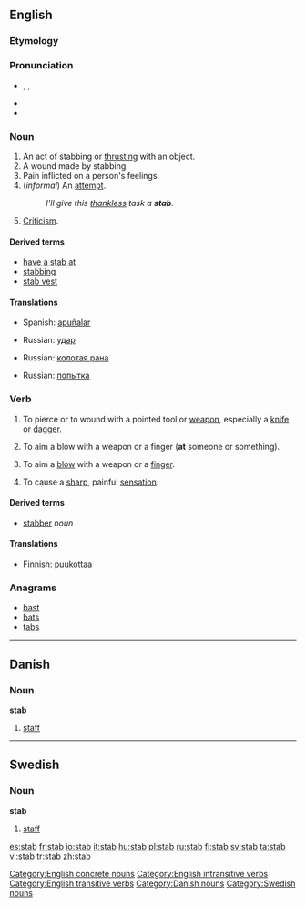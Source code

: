 ==English==
{{wikipedia}}

===Etymology===
{{ME.}}

===Pronunciation===
*{{AHD|stăb}}, {{IPA|/stæb/}}, {{SAMPA|/st{b/}}
*{{audio|en-us-stab.ogg|Audio (US)}}
*{{rhymes|æb}}

===Noun===
{{en-noun}}

# An act of stabbing or [[thrust|thrusting]] with an object.
# A wound made by stabbing.
# Pain inflicted on a person's feelings.
#(''informal'') An [[attempt]].
#:''I'll give this [[thankless]] task a '''stab'''.''
# [[Criticism]].
[[Category:English concrete nouns]]
====Derived terms====
*[[have a stab at]]
*[[stabbing]]<!--adjective, noun-->
*[[stab vest]]

====Translations====
{{trans-top|Act of stabbing}}
*Spanish: [[apuñalar]]
{{trans-mid}}
*Russian: [[удар]] {{m}}
{{trans-bottom}}

{{trans-top|Wound made by stabbing}}
{{trans-mid}}
*Russian: [[колотая рана]] {{f}}
{{trans-bottom}}

{{trans-top|Pain inflicted on a person's feelings}}
{{trans-mid}}
{{trans-bottom}}

{{trans-top|Attempt}}
{{trans-mid}}
* Russian: [[попытка]] {{f}}
{{trans-bottom}}

{{trans-top|Criticism}}
{{trans-mid}}
{{trans-bottom}}

===Verb===
{{en-verb|stab|b|ed}}

#{{transitive}} To pierce or to wound with a pointed tool or [[weapon]], especially a [[knife]] or [[dagger]].
#{{transitive}} To aim a blow with a weapon or a finger ('''at''' someone or something).
#{{intransitive}} To aim a [[blow]] with a weapon or a [[finger]].
#{{intransitive}} To cause a [[sharp]], painful [[sensation]].

====Derived terms====
*[[stabber]] ''noun''

====Translations====
{{trans-top|To pierce or wound with pointed tool or weapon}}
*Finnish: [[puukottaa]]
{{trans-mid}}
{{trans-bottom}}

{{trans-top|To aim a blow with a weapon or a finger (at someone or something)}}
{{trans-mid}}
{{trans-bottom}}
<!--this is the INTRANSITIVE sense-->

{{trans-top|To aim a blow with a weapon or a finger}}
{{trans-mid}}
{{trans-bottom}}

{{trans-top|To cause a sharp painful sensation}}
{{trans-mid}}
{{trans-bottom}}

===Anagrams===
*[[bast]]
*[[bat]]s
*[[tab]]s

[[Category:English intransitive verbs]]
[[Category:English transitive verbs]]

----

==Danish==

===Noun===
'''stab''' {{c}}

#[[staff]]

[[Category:Danish nouns]]

----

==Swedish==

===Noun===
'''stab''' {{c}}

#[[staff]]

[[Category:Swedish nouns]]

[[es:stab]]
[[fr:stab]]
[[io:stab]]
[[it:stab]]
[[hu:stab]]
[[pl:stab]]
[[ru:stab]]
[[fi:stab]]
[[sv:stab]]
[[ta:stab]]
[[vi:stab]]
[[tr:stab]]
[[zh:stab]]